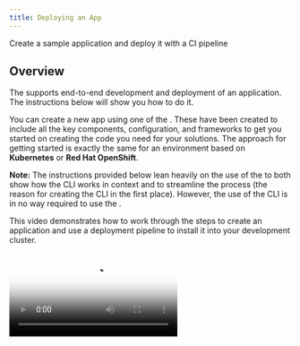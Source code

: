 ```yaml
---
title: Deploying an App
---
```



<PageDescription>

Create a sample application and deploy it with a CI pipeline

</PageDescription>

## Overview

The <Globals name="env" /> supports end-to-end development and deployment of an application. The instructions below
will show you how to do it.

You can create a new app using one of the [<Globals name="templates" />](/codepatterns/overview). These have been 
created to include all the key components, configuration, and frameworks to get you started on creating the code you 
need for your solutions. The approach for getting started is exactly the same for an environment based on 
**Kubernetes** or **Red Hat OpenShift**.

**Note:** The instructions provided below lean heavily on the use of the <Globals name="igccli"/> to both show how the
CLI works in context and to streamline the process (the reason for creating the CLI in the first place). However, the 
use of the CLI is in no way required to use the <Globals name="shortName"/>. 

This video demonstrates how to work through the steps to create an application and use a deployment pipeline to install
it into your development cluster.

<Video src="/videos/deployapp.m4v" type="video/m4v" poster="/images/poster.png"/>

### Links

<AnchorLinks>
  <AnchorLink to="#1.-log-into-your-development-cluster-from-the-command-line">1. Log into you Development Cluster from the command line</AnchorLink>
  <AnchorLink to="#2.-create-the-development-namespace">2. Create the development namespace</AnchorLink>
  <AnchorLink to="#3.-open-the-developer-dashboard">3. Open the Developer Dashboard</AnchorLink>
  <AnchorLink to="#4.-create-your-app-in-git">4. Create your app in Git</AnchorLink>
  <AnchorLink to="#5.-clone-your-code">5. Clone your code</AnchorLink>
  <AnchorLink to="#6.-run-the-application-locally">6. Run the application locally</AnchorLink>
  <AnchorLink to="#7.-set-the-namespace-context">7. Set the namespace context</AnchorLink>
  <AnchorLink to="#8.-register-the-app-in-a-devops-pipeline">8. Register your pipeline</AnchorLink>
  <AnchorLink to="#9.-view-your-application-pipeline">9. View your application pipeline</AnchorLink>
  <AnchorLink to="#10.-access-the-running-app">10. Access the running app</AnchorLink>
  <AnchorLink to="#11.-locate-the-app-in-the-web-console">11. Locate the app in the Web Console</AnchorLink>
</AnchorLinks>

### 1. Log into your Development Cluster from the command line

1. Make sure you have installed all the [Prerequisite Dev Tools](/getting-started/devenvsetup) before continuing
2. Log in to the development cluster's CLI (Kubernetes or Red Hat OpenShift)

    To do so, navigate to your cluster in the _IBM Cloud console_, click on the **Access** tab, and follow the 
    instructions  in **After your cluster provisions, gain access**  section to log in to the cluster from the command line
    
3. You can test that you're connected to the cluster with the following simple command:

  ```shell script
  oc get pods -n tools
  ```

<InlineNotification kind="info">

**NOTE**: In case, your workshop is on Code Ready Workspaces,follow the steps in [Code Ready Workspaces Setup](/getting-started/crwsetup) before logging in to the cluster. 

</InlineNotification>

### 2. Create the development namespace

Before getting started, the development namespace/project needs to be created and prepared for the DevOps pipelines.
This is something that would typically happen once at the beginning of a project as a development team is 
formed and assigned to the cluster.

```shell script
igc sync {DEV_NAMESPACE} --dev
```

<InlineNotification kind="info">

**Note:** Previously when using OpenShift, it was required to run `oc new-project {namespace}` first. That extra
step is no longer required with version 0.5.1 of the CLI or greater.
</InlineNotification>

### 3. Open the Developer Dashboard

The [Developer Dashboard](/getting-started/dashboard) makes it easy for you to navigate to the tools, including a 
section that allows you to select a set of preconfigured [<Globals name="templates" />](/codepatterns/overview) that 
make seeding your development project very easy.

1. Open a browser and make sure you are logged into [Github](https://github.com)
2. Open the dashboard by running the following command:

    ```shell script
    igc dashboard
    ```

### 4. Create your app in Git

<InlineNotification kind="warning">

**Warning:** If you are developing on a shared education cluster, you need to make it easy to identify 
your app. Please suffix the app name with your initials `{app name}-{your initials}` (e.g.
`stockbffnode-mjp`) and use the **Git Organization** for the shared environment.

</InlineNotification>

<InlineNotification kind="warning">

**Warning:** Your browser needs to be logged in to your GitHub account for a template to work. If the link from the 
tile displays the GitHub 404 page, log in and reload the page.

</InlineNotification>


1. From the Developer Dashboard, click on **<Globals name="templates" />** tab

2. Pick one of the templates that is a good architectural fit for your application and the language and framework that 
you prefer to work with.

  Click on a <Globals name="template" /> **Tile** to create your app github repository from the 
    template repository selected. You can also click on the **Git Icon** to browse the source template 
    repository and click on the **Template** to create the template
    
3. Complete the [GitHub create repository from template](https://help.github.com/en/github/creating-cloning-and-archiving-repositories/creating-a-repository-from-a-template) 
process.

  **Owner**: Select a valid GitHub organization that you are authorized to create repositories within or the one you were given for the shared cluster (See warning above)

  **Repository name**: Enter a valid name for you repo, GitHub will help with showing a green tick if it is valid (See warning above)

  **Description**: Describe your app

  Press **Create repository from template**

  ![Template](/images/template.png)

The new repository will be created in your selected organization.

### 5. Clone your code

1. Next, clone it to your local machine.
2. Click on **Clone or download**
3. Copy the clone _SSH link_, and use the `git clone` command to clone it to your developer desktop machine.
    ```shell script
    git clone github.com/bwoolf1/stockbffnode.git
    ```
4. Change into the cloned directory
    ```shell script
    cd stockbffnode
    ```
- You must rename the app to match your git repo or to a unique name for your solution. Then applications move into a _test_ environment they need to unique names.
- Edit `package.json` and edit the `name:` field and change it from its template name to your chosen name.
- Save the edits
- Push the changes back to your repository
    ```bash
    git add .
    git commit -m "Update application name"
    git push
    ```

### Running the Application

### 6. Run the application locally

Most developers like to run the code natively in local development environment. To do so, follow the instructions 
listed in the **README.md** file to run the code locally. You may be required to install a specific runtime 
like **Java**, **Node**, or **Python**.

### 7. Set the namespace context

Before running these remainder of the instructions commands it is important to set the 
namespace/project context. (**Notes:** The `kubernetes` command will work for both `openshift` 
and `kubernetes`.)

<Tabs>
<Tab label="OpenShift">

```shell script
oc project {DEV_NAMESPACE}
```
</Tab>
<Tab label="Kubernetes">

```shell script
kubectl config set-context --current --namespace={DEV_NAMESPACE}
```
</Tab>
</Tabs>

### 8. Register the App in a DevOps Pipeline

Up to this point you have the code in a GitHub repository and have cloned it to you local development environment. You 
now need to register the repository with the continuous integration pipeline. The <Globals name="env" /> supports both 
[Tekton](/guides/continuous-integration-tekton) and [Jenkins](/guides/continuous-integration) for continuous 
integration.

<InlineNotification kind="info">

The pipeline command give an option for both `Jenkins` and `Tekton`. For more information about working with the 
different build engines, please see [Continuous Integration with Jenkins Guide](/guides/continuous-integration) and
[Continuous Integration with Tekton Guide](/guides/continuous-integration-tekton)

</InlineNotification>

1. Start the process to create a pipeline

    ```shell script
    igc pipeline
    ```

2. The first time a pipeline is registered in the namespace, the CLI will ask for a username and 
**Personal Access Token** for the Git repository that will be stored in a secret named `git-credentials`. It will
also ask for the branch that should be used for the pipeline. 

  **Username**: Enter your GitHub user id
  
  **Personal Access Token**: Paste your GitHub personal access token
  
  **Branch**: Press enter for the default git branch or type in another branch you want to register

3. When registering a `Tekton` pipeline, you will also be prompted to select which pipeline you want to use for your 
application

4. When registering a `Jenkins` pipeline, the CLI will also set up a webhook with the git host

    **Note:** if the webhook registration step fails it is likely because the Git credentials are incorrect or do
    not have enough permission in the repository

The pipeline will be registered in your development cluster.

### 9. View your application pipeline

The steps to view your registered pipeline will vary based on type of pipeline (`Jenkins` or `Tekton`) and container
platform version (`IKS`, `OCP 3.11`, or `OCP 4.3`).

<Accordion>



<AccordionItem title="Tekton" open="true">

<Tabs>
<Tab label="OpenShift 4.3">

1. Open the OpenShift Web Console from the Developer Cluster instance

    ![OpenShift](images/openshiftconsole.png)

2. From menu on the left switch to the **Developer** mode

3. Select _dev_ projectthat was used for the application pipeline registration
 
4. In the left menu, select *Pipelines*

You will see your application dev ops pipeline now starting to build and once completed will look like the image below.

![OpenShift](images/tektonpipeline.png)

</Tab>
<Tab label="Kubernetes or OpenShift 3.11">

1. Open the Developer Dashboard

    ```shell script
    igc dashboard
    ```
  
2. Select the `Tekton` tile to launch the Tekton UI

3. Select your development project

</Tab>
</Tabs>

</AccordionItem>
<AccordionItem title="Jenkins">

<Tabs>
<Tab label="OpenShift 4.3" open="true">

1. Open the OpenShift Web Console from the Developer Cluster instance

    ![OpenShift](images/openshiftconsole.png)

2. From the left-hand menu, select `Builds` -> `Build Configs`

3. Select your project from the drop-down menu at the top

4. The registered pipeline should appear in the list

</Tab>
<Tab label="OpenShift 3.11">

1. Open the OpenShift Web Console from the Developer Cluster instance

    ![OpenShift](images/openshiftconsole.png)

2. From the top menu, switch to the **Application Console**
 Select _dev_ project/namespace or you personal namespace that was used for
 the application pipeine registration
3. In the left menu, select *Builds* -> *Pipelines*

You will see your application dev ops pipeline now starting to build and once completed will look like 
the image below.

![OpenShift](images/ospipeline.png)

</Tab>
<Tab label="Kubernetes">

1. Run the command `igc dashboard` in your terminal to open your [<Globals name="dashboard" />](/getting-started/dashboard)
2. Select the Jenkins tool to open the Jenkins dashboard
3. Run the command `igc credentials` in your terminal to get the list of logins for the tools
4. Use the Jenkins userid and password to log into the Jenkins dashboard

Wait for the pipeline stages to start building. Once the stages have completed, you will see a view similar to the one below.

![Jenkins Pipeline](images/pipeline.png)

</Tab>
</Tabs>

</AccordionItem>


</Accordion>

### 10. Access the running app

Once the pipeline has completed successfully, the app will be deployed into the namespace used when 
registering the pipeline. To validate the app is running follow these steps:

**Note:** Be sure the namespace context is set correctly before running the following commands -
[set the manspace context](#7.-set-the-namespace-context)

1. Retrieve the app ingress endpoint using commands below in your terminal.

    ```bash
    igc endpoints 
    ```
  
2. From the endpoints listed, select the URL for the repo that was just deployed and press **Enter** to 
open that URL in a web browser and validate the application is working as expected

### 11. Locate the app in the web console

The build pipeline is configured to build the source code from the Git repository into a container image. This
image is stored in the [Image Registry](/guides/image-registry). After that the image is deployed into the 
same namespace/project within development cluster where the pipeline ran and validated for its health. The steps 
below will walk through locating the installed application within the Web Console.

<Tabs>
<Tab label="OpenShift 4.3">

1. Open the **OpenShift web console**
2. Change to the **Developer** view
3. Click on **Topology** menu
4. Click on your application deployment in the topology view
5. Click on on the **Overview** tab
6. Increase the number of running pods
7. Click **Resource** tab and then on the pod **View Logs** link
8. You can see the running state of your application

![Pods on OpenShift](images/topology.png)

</Tab>
<Tab label="OpenShift 3.11">

1. Open the **OpenShift web console**
2. Change to the **Application Console**
3. Select you project either `dev` or the namespace you used to deploy your app
4. Click on **Deployments**
5. You should see the deployment of your application
6. Click on your application, and the corresponding deployment number
7. Try increasing the number of pods to see new instances being provisioned
8. Click on one of the `pod` instances
9. Click on **Logs**
10. You can see the running state of your application
11. Navigate around the console to understand where your deployment, service and pods are running

![Pods on OpenShift](images/podsos.png)

</Tab>

<Tab label="Kubernetes">

1. Open the **Kubernetes Dashboard**
2. Change to the namespace from `default` to either `dev` or the namespace you used to deploy your app
3. Click on **Deployments**
4. You should see the deployment of your application
5. Click on your application , and the corresponding **Replica Set**
6. Try scaling the application, click on **Scale** in the header, change number of pods to 2 and click **OK**
7. Click on one of the `pod` instances
8. Click on **Logs**
9. You can see the running state of your application
10. Navigate around the console to understand where your deployment, service and pods are running

![Pods on IKS](images/podsiks.png)

</Tab>
</Tabs>

<InlineNotification kind="success">

**Success:** You should now have your application running inside your development cluster.

</InlineNotification>

Having reached this point, we recommend you repeat the process a few more
 times using different **Code Pattern** templates and explore the environment
  to get familiar with it. 
